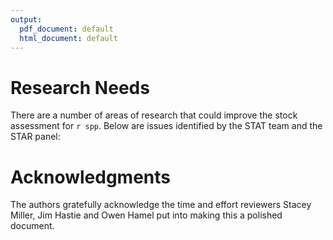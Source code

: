 ```yaml
---
output:
  pdf_document: default
  html_document: default
---
```


<!-- ****************************RESEARCH NEEDS**************************** -->
# Research Needs
There are a number of areas of research that could improve the stock 
assessment for `r spp`.  Below are issues identified by the STAT team 
and the STAR panel:

\begin{enumerate}

\item \textbf{Data!}: 

\item \textbf{xxxx}:

\item \textbf{xxxx}:

\item \textbf{xxxx}:

\item \textbf{xxxx}:

\end{enumerate}




<!-- ***************************ACKNOWLEDGEMENTS*************************** -->
# Acknowledgments

The authors gratefully acknowledge the time and effort reviewers Stacey Miller, Jim Hastie and Owen Hamel put into making this a polished document.


\newpage
\FloatBarrier